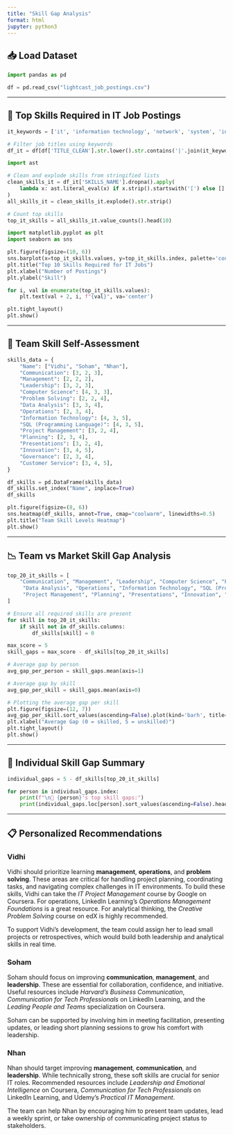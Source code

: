 ```yaml
---
title: "Skill Gap Analysis"
format: html
jupyter: python3
---
```


## 📥 Load Dataset

```python
import pandas as pd

df = pd.read_csv("lightcast_job_postings.csv")
```

---

## 💼 Top Skills Required in IT Job Postings

```python
it_keywords = ['it', 'information technology', 'network', 'system', 'infrastructure', 'tech support', 'sysadmin']

# Filter job titles using keywords
df_it = df[df['TITLE_CLEAN'].str.lower().str.contains('|'.join(it_keywords), na=False)]

import ast

# Clean and explode skills from stringified lists
clean_skills_it = df_it['SKILLS_NAME'].dropna().apply(
    lambda x: ast.literal_eval(x) if x.strip().startswith('[') else []
)
all_skills_it = clean_skills_it.explode().str.strip()

# Count top skills
top_it_skills = all_skills_it.value_counts().head(10)

import matplotlib.pyplot as plt
import seaborn as sns

plt.figure(figsize=(10, 6))
sns.barplot(x=top_it_skills.values, y=top_it_skills.index, palette='coolwarm')
plt.title("Top 10 Skills Required for IT Jobs")
plt.xlabel("Number of Postings")
plt.ylabel("Skill")

for i, val in enumerate(top_it_skills.values):
    plt.text(val + 2, i, f"{val}", va='center')

plt.tight_layout()
plt.show()
```

---

## 🧠 Team Skill Self-Assessment

```python
skills_data = {
    "Name": ["Vidhi", "Soham", "Nhan"],
    "Communication": [3, 2, 3],
    "Management": [2, 2, 2],
    "Leadership": [3, 2, 3],
    "Computer Science": [4, 3, 3],
    "Problem Solving": [2, 2, 4],
    "Data Analysis": [3, 3, 4],
    "Operations": [2, 3, 4],
    "Information Technology": [4, 3, 5],
    "SQL (Programming Language)": [4, 3, 5],
    "Project Management": [3, 2, 4],
    "Planning": [2, 3, 4],
    "Presentations": [3, 2, 4],
    "Innovation": [3, 4, 5],
    "Governance": [2, 3, 4],
    "Customer Service": [3, 4, 5],    
}

df_skills = pd.DataFrame(skills_data)
df_skills.set_index("Name", inplace=True)
df_skills
```

```python
plt.figure(figsize=(8, 6))
sns.heatmap(df_skills, annot=True, cmap="coolwarm", linewidths=0.5)
plt.title("Team Skill Levels Heatmap")
plt.show()
```

---

## 📉 Team vs Market Skill Gap Analysis

```python
top_20_it_skills = [
    "Communication", "Management", "Leadership", "Computer Science", "Problem Solving",
     "Data Analysis", "Operations", "Information Technology", "SQL (Programming Language)", 
     "Project Management", "Planning", "Presentations", "Innovation", "Governance", "Customer Service"
]

# Ensure all required skills are present
for skill in top_20_it_skills:
    if skill not in df_skills.columns:
        df_skills[skill] = 0

max_score = 5
skill_gaps = max_score - df_skills[top_20_it_skills]

# Average gap by person
avg_gap_per_person = skill_gaps.mean(axis=1)

# Average gap by skill
avg_gap_per_skill = skill_gaps.mean(axis=0)

# Plotting the average gap per skill
plt.figure(figsize=(12, 7))
avg_gap_per_skill.sort_values(ascending=False).plot(kind='barh', title='Team Skill Gaps vs IT Job Expectations')
plt.xlabel("Average Gap (0 = skilled, 5 = unskilled)")
plt.tight_layout()
plt.show()
```

---

## 🧑 Individual Skill Gap Summary

```python
individual_gaps = 5 - df_skills[top_20_it_skills]

for person in individual_gaps.index:
    print(f"\n🧑 {person}'s top skill gaps:")
    print(individual_gaps.loc[person].sort_values(ascending=False).head(3))
```

---

## 📋 Personalized Recommendations

### **Vidhi**
Vidhi should prioritize learning **management**, **operations**, and **problem solving**. These areas are critical for handling project planning, coordinating tasks, and navigating complex challenges in IT environments. To build these skills, Vidhi can take the *IT Project Management* course by Google on Coursera. For operations, LinkedIn Learning’s *Operations Management Foundations* is a great resource. For analytical thinking, the *Creative Problem Solving* course on edX is highly recommended.

To support Vidhi’s development, the team could assign her to lead small projects or retrospectives, which would build both leadership and analytical skills in real time.

### **Soham**
Soham should focus on improving **communication**, **management**, and **leadership**. These are essential for collaboration, confidence, and initiative. Useful resources include *Harvard’s Business Communication*, *Communication for Tech Professionals* on LinkedIn Learning, and the *Leading People and Teams* specialization on Coursera.

Soham can be supported by involving him in meeting facilitation, presenting updates, or leading short planning sessions to grow his comfort with leadership.

### **Nhan**
Nhan should target improving **management**, **communication**, and **leadership**. While technically strong, these soft skills are crucial for senior IT roles. Recommended resources include *Leadership and Emotional Intelligence* on Coursera, *Communication for Tech Professionals* on LinkedIn Learning, and Udemy’s *Practical IT Management*.

The team can help Nhan by encouraging him to present team updates, lead a weekly sprint, or take ownership of communicating project status to stakeholders.
